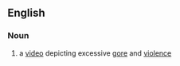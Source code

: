 {{wikipedia}}
==English==

===Noun===
{{en-noun|sg=[[video]] [[nasty]]|video nast|ies}}

# {{dated|British}} a [[video]] depicting excessive [[gore]] and [[violence]]